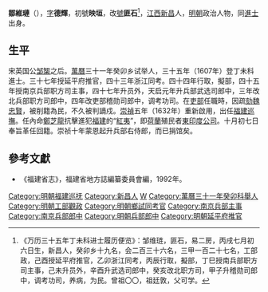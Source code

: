 {{明清人物信息框
| 姓名 = 邹维琏
| 原名 =
| 圖片名稱= 
| 圖片大小 =
| 圖片說明 = 
| 最高職務 =通议大夫兵部右侍郎
| 國家 = 大明 
| 爵位 =
| 籍貫 = 江西新昌县
| 族裔 = 
| 字號 = 字德辉，初號映垣，改號匪石
| 諡號 =
| 出生日期 = 萬曆七年己卯七月初六日巳时
| 出生地點 = <!---江西新昌县--->
| 逝世日期 = 崇祯九年十二月二十五日卯时
| 逝世地點 =
| 墓葬 =
| 配偶 = 
| 親屬 = 
| 出身 =
* 萬曆三十一年癸卯科举人
* 萬曆三十五年丁未科進士出身
| 經歷 =
| 著作 =  
}}
'''鄒維璉'''（{{bd|1579年||1636年|catIdx=Z鄒}}），[[表字|字]]'''德輝'''，初號'''映垣'''，改[[號|號]]'''匪石'''<ref>《万历三十五年丁未科进士履历便览》：邹维琏，匪石，易二房，丙戌七月初六日生，新昌人，癸卯乡十九名，会二百三十六名，三甲一百二十七名，工部政，己酉授延平府推官，乙卯浙江同考，丙辰行取，擬部，丁巳授南兵部职方司主事，己未升员外，辛酉升武选司郎中，癸亥改北职方司，甲子升稽勋司郎中，调考功司，养病，为民。曾祖〇〇，祖廷敦，父可学。</ref>，[[江西|江西]][[新昌|新昌]]人，[[明朝|明朝]]政治人物，同[[進士|進士]]出身。

==生平==
宋英国公[[邹榘|邹榘]]之后。[[萬曆|萬曆]]三十一年癸卯乡试举人，三十五年（1607年）登丁未科進士。三十七年授延平府推官，四十三年浙江同考。四十四年行取，擬部，四十五年授南京兵部职方司主事，四十七年升员外，天启元年升兵部武选司郎中，三年改北兵部职方司郎中，四年改吏部稽勋司郎中，调考功司。在[[吏部|吏部]]任職時，因疏[[彈劾|劾]][[魏忠賢|魏忠賢]]，被削籍為民，不久被判謫戍。[[崇禎|崇禎]]五年（1632年）重新啟用，出任[[福建巡撫|福建巡撫]]。任內命[[鄭芝龍|鄭芝龍]]抗擊進犯[[福建|福建]]的“[[紅夷|紅夷]]”，即[[荷蘭|荷蘭]]殖民者[[東印度公司|東印度公司]]。十月初七日奉旨革任回籍。崇祯十年蒙恩起升兵部右侍郎，而已捐馆矣。

==參考文獻==
{{reflist}}
*《福建省志》，福建省地方誌編纂委員會編，1992年。

{{明朝人小作品}}
{{start box}}
{{s-off}}
{{s-before|[[熊文燦|熊文燦]]}}
{{s-title|[[福建巡撫|福建巡撫]]|<small>[[崇禎|崇禎]]五年（1632年）上任</small>}}
{{s-after|[[沈猶龍|沈猶龍]]}}
{{end box}}
{{萬曆三十五年丁未科殿試金榜}}
{{明清之际江西诸子}}
{{DEFAULTSORT:Zou邹}}

[[Category:明朝福建巡抚|Category:明朝福建巡抚]]
[[Category:新昌人|Category:新昌人]]
[[Category:鄒姓|W]]
[[Category:萬曆三十一年癸卯科舉人|Category:萬曆三十一年癸卯科舉人]]
[[Category:明朝工部觀政|Category:明朝工部觀政]]
[[Category:明朝鄉試同考官|Category:明朝鄉試同考官]]
[[Category:南京兵部主事|Category:南京兵部主事]]
[[Category:南京兵部郎中|Category:南京兵部郎中]]
[[Category:明朝兵部郎中|Category:明朝兵部郎中]]
[[Category:明朝延平府推官|Category:明朝延平府推官]]